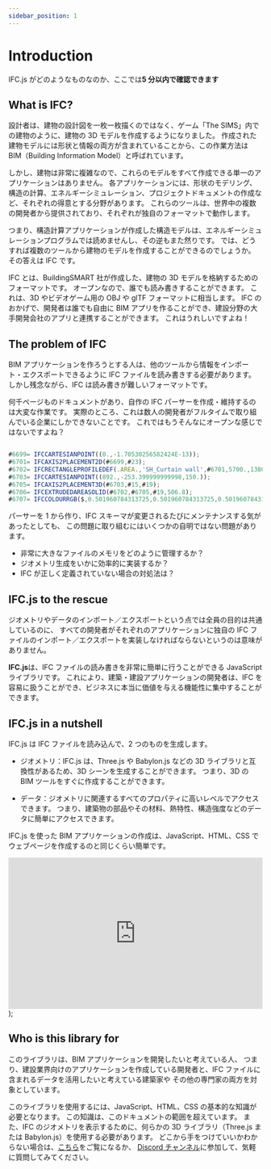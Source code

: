 ```yaml
---
sidebar_position: 1
---
```


# Introduction

IFC.js がどのようなものなのか、ここでは**5 分以内で確認できます**

## What is IFC?

設計者は、建物の設計図を一枚一枚描くのではなく、ゲーム「The SIMS」内での建物のように、建物の 3D モデルを作成するようになりました。
作成された建物モデルには形状と情報の両方が含まれていることから、この作業方法は BIM（Building Information Model）と呼ばれています。

しかし、建物は非常に複雑なので、これらのモデルをすべて作成できる単一のアプリケーションはありません。
各アプリケーションには、形状のモデリング、構造の計算、エネルギーシミュレーション、プロジェクトドキュメントの作成など、それぞれの得意とする分野があります。
これらのツールは、世界中の複数の開発者から提供されており、それぞれが独自のフォーマットで動作します。

つまり、構造計算アプリケーションが作成した構造モデルは、エネルギーシミュレーションプログラムでは読めませんし、その逆もまた然りです。
では、どうすれば複数のツールから建物のモデルを作成することができるのでしょうか。
その答えは IFC です。

IFC とは、BuildingSMART 社が作成した、建物の 3D モデルを格納するためのフォーマットです。
オープンなので、誰でも読み書きすることができます。
これは、3D やビデオゲーム用の OBJ や glTF フォーマットに相当します。
IFC のおかげで、開発者は誰でも自由に BIM アプリを作ることができ、建設分野の大手開発会社のアプリと連携することができます。
これはうれしいですよね！

## The problem of IFC

BIM アプリケーションを作ろうとする人は、他のツールから情報をインポート・エクスポートできるように IFC ファイルを読み書きする必要があります。
しかし残念ながら、IFC は読み書きが難しいフォーマットです。

何千ページものドキュメントがあり、自作の IFC パーサーを作成・維持するのは大変な作業です。
実際のところ、これは数人の開発者がフルタイムで取り組んでいる企業にしかできないことです。
これではもうそんなにオープンな感じではないですよね？

```js title="IFC ファイルの中身は以下のようになっています:"

#6699= IFCCARTESIANPOINT((0.,-1.70530256582424E-13));
#6701= IFCAXIS2PLACEMENT2D(#6699,#23);
#6702= IFCRECTANGLEPROFILEDEF(.AREA.,'SH_Curtain wall',#6701,5700.,1380.);
#6703= IFCCARTESIANPOINT((892.,-253.399999999998,150.));
#6705= IFCAXIS2PLACEMENT3D(#6703,#15,#19);
#6706= IFCEXTRUDEDAREASOLID(#6702,#6705,#19,506.8);
#6707= IFCCOLOURRGB($,0.501960784313725,0.501960784313725,0.501960784313725);

```

パーサーを 1 から作り、IFC スキーマが変更されるたびにメンテナンスする気があったとしても、
この問題に取り組むにはいくつかの自明ではない問題があります。

- 非常に大きなファイルのメモリをどのように管理するか？
- ジオメトリ生成をいかに効率的に実装するか？
- IFC が正しく定義されていない場合の対処法は？

## IFC.js to the rescue

ジオメトリやデータのインポート／エクスポートという点では全員の目的は共通しているのに、
すべての開発者がそれぞれのアプリケーションに独自の IFC ファイルのインポート／エクスポートを実装しなければならないというのは意味がありません。

**IFC.js**は、IFC ファイルの読み書きを非常に簡単に行うことができる JavaScript ライブラリです。
これにより、建築・建設アプリケーションの開発者は、IFC を容易に扱うことができ、ビジネスに本当に価値を与える機能性に集中することができます。

## IFC.js in a nutshell

IFC.js は IFC ファイルを読み込んで、2 つのものを生成します。

- ジオメトリ：IFC.js は、Three.js や Babylon.js などの 3D ライブラリと互換性があるため、3D シーンを生成することができます。
  つまり、3D の BIM ツールをすぐに作成することができます。

- データ：ジオメトリに関連するすべてのプロパティに高いレベルでアクセスできます。
  つまり、建築物の部品やその材料、熱特性、構造強度などのデータに簡単にアクセスできます。

IFC.js を使った BIM アプリケーションの作成は、JavaScript、HTML、CSS でウェブページを作成するのと同じくらい簡単です。

  <iframe
    width="100%"
    height="300"
    src="https://ifcjs.github.io/hello-world/landing-page/"
    allowfullscreen="allowfullscreen"
    allowpaymentrequest
    frameborder="0"
  ></iframe>
);

<Highlight></Highlight>

## Who is this library for

このライブラリは、BIM アプリケーションを開発したいと考えている人、
つまり、建設業界向けのアプリケーションを作成している開発者と、IFC ファイルに含まれるデータを活用したいと考えている建築家や
その他の専門家の両方を対象としています。

このライブラリを使用するには、JavaScript、HTML、CSS の基本的な知識が必要となります。
この知識は、このドキュメントの範囲を超えています。
また、IFC のジオメトリを表示するために、何らかの 3D ライブラリ（Three.js または Babylon.js）を使用する必要があります。
どこから手をつけていいかわからない場合は、[こちら](https://threejsfundamentals.org/)をご覧になるか、
[Discord チャンネル](https://discord.com/invite/g7Uzn2KSwB)に参加して、気軽に質問してみてください。

<script
  async
  src="//jsfiddle.net/ansoni/up9q7d6L/10/embed/js,html,css,result/dark/"
></script>

